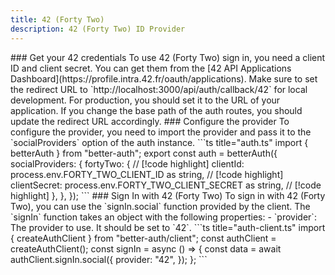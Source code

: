 ```yaml
---
title: 42 (Forty Two)
description: 42 (Forty Two) ID Provider
---
```

<Steps>
    <Step>
        ### Get your 42 credentials
        To use 42 (Forty Two) sign in, you need a client ID and client secret. You can get them from the [42 API Applications Dashboard](https://profile.intra.42.fr/oauth/applications).
        Make sure to set the redirect URL to `http://localhost:3000/api/auth/callback/42` for local development. For production, you should set it to the URL of your application. If you change the base path of the auth routes, you should update the redirect URL accordingly.
    </Step>
    <Step>
        ### Configure the provider
        To configure the provider, you need to import the provider and pass it to the `socialProviders` option of the auth instance.
        ```ts title="auth.ts"
        import { betterAuth } from "better-auth";
        export const auth = betterAuth({
          socialProviders: {
            fortyTwo: { // [!code highlight]
              clientId: process.env.FORTY_TWO_CLIENT_ID as string, // [!code highlight]
              clientSecret: process.env.FORTY_TWO_CLIENT_SECRET as string, // [!code highlight]
            },
          },
        });
        ```
    </Step>
    <Step>
        ### Sign In with 42 (Forty Two)
        To sign in with 42 (Forty Two), you can use the `signIn.social` function provided by the client. The `signIn` function takes an object with the following properties:
        - `provider`: The provider to use. It should be set to `42`.
        ```ts title="auth-client.ts"
        import { createAuthClient } from "better-auth/client";
        const authClient = createAuthClient();
        const signIn = async () => {
          const data = await authClient.signIn.social({
            provider: "42",
          });
        };
        ```
    </Step>
</Steps>